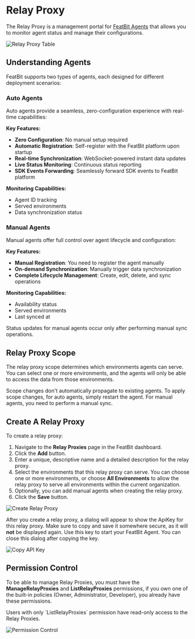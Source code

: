 
# Relay Proxy

The Relay Proxy is a management portal for [FeatBit Agents](https://github.com/featbit/featbit-agent) that allows you to monitor agent status and manage their configurations. 

![Relay Proxy Table](../relay-proxy/assets/relay-proxy/relay-proxy-table.png)

## Understanding Agents

FeatBit supports two types of agents, each designed for different deployment scenarios:

### Auto Agents

Auto agents provide a seamless, zero-configuration experience with real-time capabilities:

**Key Features:**

- **Zero Configuration**: No manual setup required
- **Automatic Registration**: Self-register with the FeatBit platform upon startup
- **Real-time Synchronization**: WebSocket-powered instant data updates
- **Live Status Monitoring**: Continuous status reporting
- **SDK Events Forwarding**: Seamlessly forward SDK events to FeatBit platform

**Monitoring Capabilities:**

- Agent ID tracking
- Served environments
- Data synchronization status

### Manual Agents

Manual agents offer full control over agent lifecycle and configuration:

**Key Features:**

- **Manual Registration**: You need to register the agent manually
- **On-demand Synchronization**: Manually trigger data synchronization
- **Complete Lifecycle Management**: Create, edit, delete, and sync operations

**Monitoring Capabilities:**

- Availability status
- Served environments
- Last synced at

<Callout type="info">
  Status updates for manual agents occur only after performing manual sync operations.
</Callout>


## Relay Proxy Scope

The relay proxy scope determines which environments agents can serve. You can select one or more environments, and the agents will only be able to access the data from those environments.

<Callout type="warning">
  Scope changes don't automatically propagate to existing agents. To apply scope changes, for auto agents, simply restart the agent. For manual agents, you need to perform a manual sync.
</Callout>

## Create A Relay Proxy

To create a relay proxy:

1. Navigate to the **Relay Proxies** page in the FeatBit dashboard.
2. Click the **Add** button.
3. Enter a unique, descriptive name and a detailed description for the relay proxy.
4. Select the environments that this relay proxy can serve. You can choose one or more environments, or choose **All Environments** to allow the relay proxy to serve all environments within the current organization.
5. Optionally, you can add manual agents when creating the relay proxy.
6. Click the **Save** button.

![Create Relay Proxy](../relay-proxy/assets/relay-proxy/create-relay-proxy.png)

After you create a relay proxy, a dialog will appear to show the ApiKey for this relay proxy. Make sure to copy and save it somewhere secure, as it will **not** be displayed again. Use this key to start your FeatBit Agent. You can close this dialog after copying the key.

![Copy API Key](../relay-proxy/assets/relay-proxy/copy-api-key.png)

## Permission Control

To be able to manage Relay Proxies, you must have the **ManageRelayProxies** and **ListRelayProxies** permissions, if you own one of the built-in policies (Owner, Administrator, Developer), you already have these permissions.

<Callout type="info">
  Users with only `ListRelayProxies` permission have read-only access to the Relay Proxies.
</Callout>

![Permission Control](../relay-proxy/assets/relay-proxy/permission-control.png)